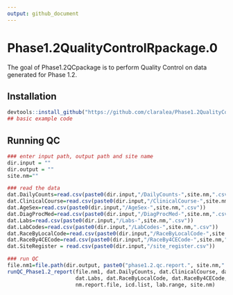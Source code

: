 ```yaml
---
output: github_document
---
```




# Phase1.2QualityControlRpackage.0

The goal of Phase1.2QCpackage is to perform Quality Control on data generated for Phase 1.2.


## Installation


```r
devtools::install_github("https://github.com/claralea/Phase1.2QualityControlRPackage.0", upgrade=FALSE)
## basic example code
```


## Running QC
```r

### enter input path, output path and site name
dir.input = ""
dir.output = ""
site.nm=""

### read the data
dat.DailyCounts=read.csv(paste0(dir.input,"/DailyCounts-",site.nm,".csv"))
dat.ClinicalCourse=read.csv(paste0(dir.input,"/ClinicalCourse-",site.nm,".csv"))
dat.AgeSex=read.csv(paste0(dir.input,"/AgeSex-",site.nm,".csv"))
dat.DiagProcMed=read.csv(paste0(dir.input,"/DiagProcMed-",site.nm,".csv"))
dat.Labs=read.csv(paste0(dir.input,"/Labs-",site.nm,".csv"))
dat.LabCodes=read.csv(paste0(dir.input,"/LabCodes-",site.nm,".csv"))
dat.RaceByLocalCode=read.csv(paste0(dir.input,"/RaceByLocalCode-",site.nm,".csv"))
dat.RaceBy4CECode=read.csv(paste0(dir.input,"/RaceBy4CECode-",site.nm,".csv"))
dat.SiteRegister = read.csv(paste0(dir.input,"/site_register.csv"))

### run QC
file.nm1=file.path(dir.output, paste0("phase1.2.qc.report.", site.nm,".txt"))
runQC_Phase1.2_report(file.nm1, dat.DailyCounts, dat.ClinicalCourse, dat.AgeSex, dat.DiagProcMed,
                      dat.Labs, dat.RaceByLocalCode, dat.RaceBy4CECode, dat.LabCodes,
                      nm.report.file, icd.list, lab.range, site.nm)
```

